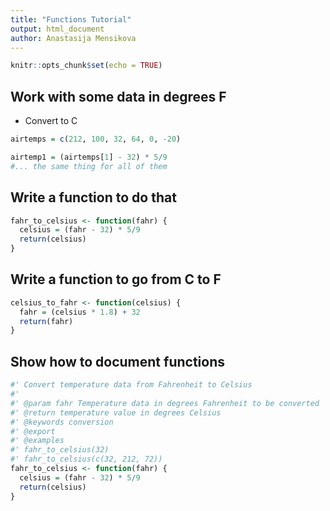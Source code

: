 ```yaml
---
title: "Functions Tutorial"
output: html_document
author: Anastasija Mensikova
---
```


```r
knitr::opts_chunk$set(echo = TRUE)
```

## Work with some data in degrees F

- Convert to C

```r
airtemps = c(212, 100, 32, 64, 0, -20)

airtemp1 = (airtemps[1] - 32) * 5/9
#... the same thing for all of them
```


## Write a function to do that

```r
fahr_to_celsius <- function(fahr) {
  celsius = (fahr - 32) * 5/9
  return(celsius)
}
```



## Write a function to go from C to F

```r
celsius_to_fahr <- function(celsius) {
  fahr = (celsius * 1.8) + 32
  return(fahr)
}
```



## Show how to document functions

```r
#' Convert temperature data from Fahrenheit to Celsius
#'
#' @param fahr Temperature data in degrees Fahrenheit to be converted
#' @return temperature value in degrees Celsius
#' @keywords conversion
#' @export
#' @examples
#' fahr_to_celsius(32)
#' fahr_to_celsius(c(32, 212, 72))
fahr_to_celsius <- function(fahr) {
  celsius = (fahr - 32) * 5/9
  return(celsius)
}
```


